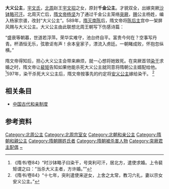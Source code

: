 {{東亞女性歷史人物
| 名稱=大义公主
| 身份=[[北周|北周]]公主
| 畫像=
| 說明=
| 姓=宇文
| 名=
| 封爵=[[公主|公主]]
| 位號=
| 封號=大义公主
| 出生年=
| 逝世年=
| 諡號=
| 墳墓=
| 父親=[[宇文招|宇文招]]
| 同胞兄弟=
| 母親=
|}}
'''大义公主'''，[[宇文姓|宇文氏]]，[[北周|北周]]赵王[[宇文招|宇文招]]之女，原封'''千金公主'''。才貌双全，出嫁突厥[[沙钵略可汗|沙钵略可汗]]。北周灭亡后，[[杨坚|隋文帝杨坚]]为了通过千金公主笼络[[突厥|突厥]]，[[赐姓|赐]]公主杨姓，编入杨家宗谱，改封“大义公主”。589年，[[隋灭南陈|隋灭南陈]]后，隋文帝将[[陈后主|陈后主]]宫中一架屏风赐与大义公主。大义公主由此联想北周王朝写下伤感诗篇：

“盛衰等朝暮，世道若浮萍。荣华实难守，池台终自平。富贵今何在？空事写丹青。杯酒恒无乐，弦歌讵有声！余本皇家子，漂流入虏廷。一朝睹成败，怀抱忽纵横。” 

隋文帝得知后，担心大义公主会带来麻烦，就一心想将她致死。在突厥首领[[染干|染干]]求婚之时，隋文帝让[[裴矩|裴矩]]告知如果他能杀死大义公主就同意将隋朝公主婿配给他。<ref>《隋书/卷84》“时沙钵略子曰染干，号突利可汗，居北方，遣使求婚。上令裴矩谓之曰：“当杀大义主者，方许婚。””</ref>597年，染干杀死大义公主后，隋文帝按事先的约定将[[安义公主|安义公主]]嫁给染干。 <ref>《隋书/卷84》“十七年，突利遣使来逆女，上舍之太常，教习六礼，妻以宗女安义公主。”</ref> 

== 相关条目 ==
* [[中国古代和亲制度|中国古代和亲制度]]

== 参考资料 ==
{{reflist}}
{{DEFAULTSORT:D}}
[[Category:北周公主|Category:北周公主]]
[[Category:北周宗室女|Category:北周宗室女]]
[[Category:北朝和亲公主|Category:北朝和亲公主]]
[[Category:隋朝和親公主|Category:隋朝和親公主]]
[[Category:隋朝赐姓氏者|Category:隋朝赐姓氏者]]
[[Category:隋朝被杀害人物|Category:隋朝被杀害人物]]
[[Category:突厥君主配偶|Category:突厥君主配偶]]
[[Category:杨姓|~]]